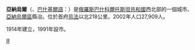 {{coord|56|16|N|54|56|E|display=title}}
'''亞納烏爾'''（{{lang-ru|Янау́л}}、[[巴什基爾語|巴什基爾語]]：{{lang|ba|Яңауыл}}）是[[俄羅斯|俄羅斯]][[巴什科爾托斯坦共和國|巴什科爾托斯坦共和國]]西北部的一個城市、[[亞納烏爾區|亞納烏爾區]]縣治。位於首府[[烏法|烏法]]以北218公里。2002年人口27,909人。

1914年建立，1991年設市。

{{巴什科爾托斯坦共和國行政區劃}}

[[Category:巴什科爾托斯坦共和國城市|Я]]